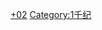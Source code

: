 {{Catnav|頁面分類|历史|歷史學|年代学|世纪}}
{{Catnav|頁面分類|人文學科|歷史學|年代学|世纪}}

{{世纪分类|2|1|3}}
{{Commonscat|2nd century}}

[[Category:世纪|+02]]
[[Category:1千纪|Category:1千纪]]